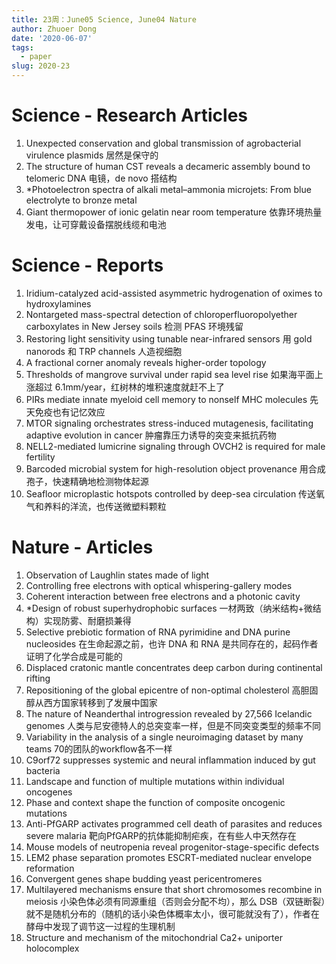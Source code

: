 ```yaml
---
title: 23周：June05 Science, June04 Nature
author: Zhuoer Dong
date: '2020-06-07'
tags:
  - paper
slug: 2020-23
---
```




# Science - Research Articles

1. Unexpected conservation and global transmission of agrobacterial virulence plasmids
   居然是保守的
1. The structure of human CST reveals a decameric assembly bound to telomeric DNA
   电镜，de novo 搭结构
1. *Photoelectron spectra of alkali metal–ammonia microjets: From blue electrolyte to bronze metal
1. Giant thermopower of ionic gelatin near room temperature
   依靠环境热量发电，让可穿戴设备摆脱线缆和电池



# Science - Reports

1. Iridium-catalyzed acid-assisted asymmetric hydrogenation of oximes to hydroxylamines
1. Nontargeted mass-spectral detection of chloroperfluoropolyether carboxylates in New Jersey soils
   检测 PFAS 环境残留
1. Restoring light sensitivity using tunable near-infrared sensors
   用 gold nanorods 和 TRP channels 人造视细胞
1. A fractional corner anomaly reveals higher-order topology
1. Thresholds of mangrove survival under rapid sea level rise
   如果海平面上涨超过 6.1mm/year，红树林的堆积速度就赶不上了
1. PIRs mediate innate myeloid cell memory to nonself MHC molecules
   先天免疫也有记忆效应
1. MTOR signaling orchestrates stress-induced mutagenesis, facilitating adaptive evolution in cancer
   肿瘤靠压力诱导的突变来抵抗药物
1. NELL2-mediated lumicrine signaling through OVCH2 is required for male fertility
1. Barcoded microbial system for high-resolution object provenance
   用合成孢子，快速精确地检测物体起源
1. Seafloor microplastic hotspots controlled by deep-sea circulation
   传送氧气和养料的洋流，也传送微塑料颗粒



# Nature - Articles

1. Observation of Laughlin states made of light
1. Controlling free electrons with optical whispering-gallery modes
1. Coherent interaction between free electrons and a photonic cavity
1. *Design of robust superhydrophobic surfaces
   一材两致（纳米结构+微结构）实现防雾、耐磨损兼得
1. Selective prebiotic formation of RNA pyrimidine and DNA purine nucleosides
   在生命起源之前，也许 DNA 和 RNA 是共同存在的，起码作者证明了化学合成是可能的
1. Displaced cratonic mantle concentrates deep carbon during continental rifting
1. Repositioning of the global epicentre of non-optimal cholesterol
   高胆固醇从西方国家转移到了发展中国家
1. The nature of Neanderthal introgression revealed by 27,566 Icelandic genomes
   人类与尼安德特人的总突变率一样，但是不同突变类型的频率不同
1. Variability in the analysis of a single neuroimaging dataset by many teams
   70的团队的workflow各不一样
1. C9orf72 suppresses systemic and neural inflammation induced by gut bacteria
1. Landscape and function of multiple mutations within individual oncogenes
1. Phase and context shape the function of composite oncogenic mutations
1. Anti-PfGARP activates programmed cell death of parasites and reduces severe malaria
   靶向PfGARP的抗体能抑制疟疾，在有些人中天然存在
1. Mouse models of neutropenia reveal progenitor-stage-specific defects
1. LEM2 phase separation promotes ESCRT-mediated nuclear envelope reformation
1. Convergent genes shape budding yeast pericentromeres
1. Multilayered mechanisms ensure that short chromosomes recombine in meiosis
   小染色体必须有同源重组（否则会分配不均），那么 DSB（双链断裂）就不是随机分布的（随机的话小染色体概率太小，很可能就没有了），作者在酵母中发现了调节这一过程的生理机制
1. Structure and mechanism of the mitochondrial Ca2+ uniporter holocomplex
